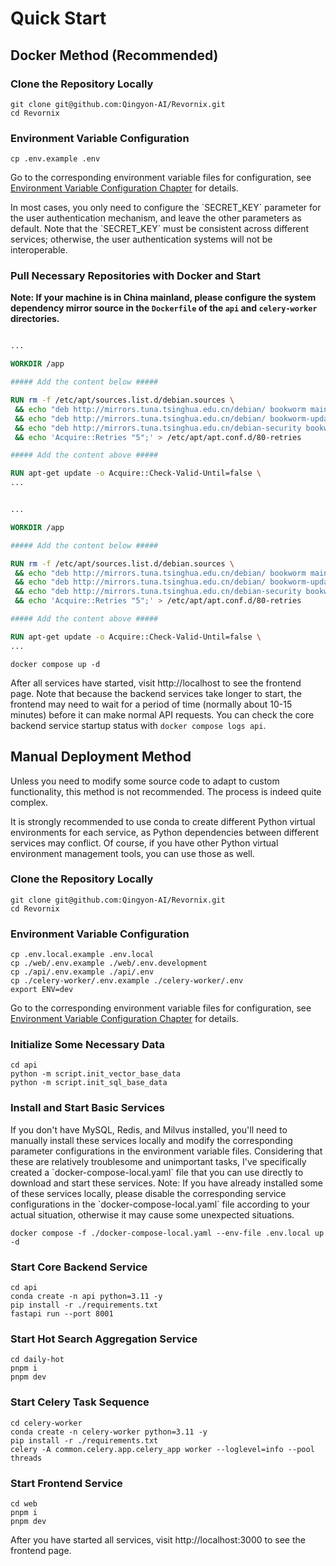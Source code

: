 
# Quick Start

## Docker Method (Recommended)

<Steps>

### Clone the Repository Locally

```shell
git clone git@github.com:Qingyon-AI/Revornix.git
cd Revornix
```

### Environment Variable Configuration

```shell
cp .env.example .env
```

Go to the corresponding environment variable files for configuration, see [Environment Variable Configuration Chapter](environment) for details.

<Callout>
In most cases, you only need to configure the `SECRET_KEY` parameter for the user authentication mechanism, and leave the other parameters as default. Note that the `SECRET_KEY` must be consistent across different services; otherwise, the user authentication systems will not be interoperable.
</Callout>

### Pull Necessary Repositories with Docker and Start

**Note: If your machine is in China mainland, please configure the system dependency mirror source in the `Dockerfile` of the `api` and `celery-worker` directories.**

```Dockerfile filename="api/Dockerfile"

...

WORKDIR /app

##### Add the content below #####

RUN rm -f /etc/apt/sources.list.d/debian.sources \
 && echo "deb http://mirrors.tuna.tsinghua.edu.cn/debian/ bookworm main non-free contrib" > /etc/apt/sources.list \
 && echo "deb http://mirrors.tuna.tsinghua.edu.cn/debian/ bookworm-updates main non-free contrib" >> /etc/apt/sources.list \
 && echo "deb http://mirrors.tuna.tsinghua.edu.cn/debian-security bookworm-security main" >> /etc/apt/sources.list \
 && echo 'Acquire::Retries "5";' > /etc/apt/apt.conf.d/80-retries

##### Add the content above #####

RUN apt-get update -o Acquire::Check-Valid-Until=false \
...
```

```Dockerfile filename="celery-worker/Dockerfile"

...

WORKDIR /app

##### Add the content below #####

RUN rm -f /etc/apt/sources.list.d/debian.sources \
 && echo "deb http://mirrors.tuna.tsinghua.edu.cn/debian/ bookworm main non-free contrib" > /etc/apt/sources.list \
 && echo "deb http://mirrors.tuna.tsinghua.edu.cn/debian/ bookworm-updates main non-free contrib" >> /etc/apt/sources.list \
 && echo "deb http://mirrors.tuna.tsinghua.edu.cn/debian-security bookworm-security main" >> /etc/apt/sources.list \
 && echo 'Acquire::Retries "5";' > /etc/apt/apt.conf.d/80-retries

##### Add the content above #####

RUN apt-get update -o Acquire::Check-Valid-Until=false \
...
```

```shell
docker compose up -d
```

After all services have started, visit http://localhost to see the frontend page. Note that because the backend services take longer to start, the frontend may need to wait for a period of time (normally about 10-15 minutes) before it can make normal API requests. You can check the core backend service startup status with `docker compose logs api`.

</Steps>

## Manual Deployment Method

Unless you need to modify some source code to adapt to custom functionality, this method is not recommended. The process is indeed quite complex.

<Callout>
	It is strongly recommended to use conda to create different Python virtual environments for each service, as Python dependencies between different services may conflict. Of course, if you have other Python virtual environment management tools, you can use those as well.
</Callout>

<Steps>

### Clone the Repository Locally

```shell
git clone git@github.com:Qingyon-AI/Revornix.git
cd Revornix
```

### Environment Variable Configuration

```shell
cp .env.local.example .env.local
cp ./web/.env.example ./web/.env.development
cp ./api/.env.example ./api/.env
cp ./celery-worker/.env.example ./celery-worker/.env
export ENV=dev
```

Go to the corresponding environment variable files for configuration, see [Environment Variable Configuration Chapter](environment) for details.

### Initialize Some Necessary Data

```shell
cd api
python -m script.init_vector_base_data
python -m script.init_sql_base_data
```

### Install and Start Basic Services

<Callout>
	If you don't have MySQL, Redis, and Milvus installed, you'll need to manually install these services locally and modify the corresponding parameter configurations in the environment variable files.
	Considering that these are relatively troublesome and unimportant tasks, I've specifically created a `docker-compose-local.yaml` file that you can use directly to download and start these services.
</Callout>

<Callout type="warning">
	Note: If you have already installed some of these services locally, please disable the corresponding service configurations in the `docker-compose-local.yaml` file according to your actual situation, otherwise it may cause some unexpected situations.
</Callout>

```shell
docker compose -f ./docker-compose-local.yaml --env-file .env.local up -d 
```

### Start Core Backend Service

```shell
cd api
conda create -n api python=3.11 -y
pip install -r ./requirements.txt
fastapi run --port 8001
```

### Start Hot Search Aggregation Service

```shell
cd daily-hot
pnpm i 
pnpm dev
```

### Start Celery Task Sequence

```shell
cd celery-worker
conda create -n celery-worker python=3.11 -y
pip install -r ./requirements.txt
celery -A common.celery.app.celery_app worker --loglevel=info --pool threads
```

### Start Frontend Service

```shell
cd web
pnpm i
pnpm dev
```

</Steps>

After you have started all services, visit http://localhost:3000 to see the frontend page.
